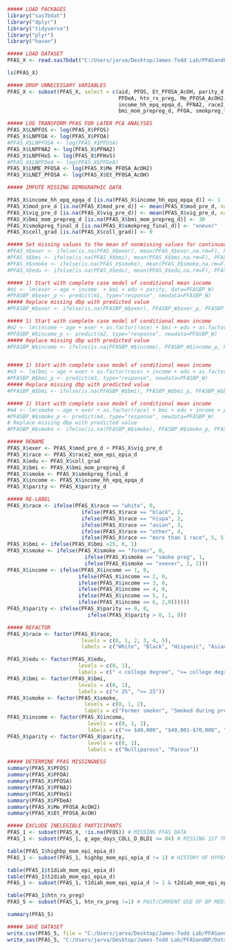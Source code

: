 

```{r}
##### LOAD PACKAGES
library("sas7bdat")
library("dplyr")
library("tidyverse")
library("plyr")
library("haven")

##### LOAD DATASET
PFAS_X <- read.sas7bdat("C:/Users/jarva/Desktop/James-Todd Lab/PFASandBP/Data/ja_080621.sas7bdat")

ls(PFAS_X)

```

```{r}
##### DROP UNNECESSARY VARIABLES
PFAS_X <- subset(PFAS_X, select = c(aid, PFOS, Et_PFOSA_AcOH, parity_d, PFOSA, coll_grad, highbp_mom_epi_epia_d,
                                    PFDeA, htn_rx_preg, Me_PFOSA_AcOH2, PFHxS, t1diab_mom_epi_epia_d,
                                    income_hh_epq_epqa_d, PFNA2, race2_mom_epi_epia_d, t2diab_mom_epi_epia_d, 
                                    bmi_mom_prepreg_d, PFOA, smokpreg_final_d, vig_pre_d, g_age_days_COLL_D_BLD1, mod_pre_d))

##### LOG TRANSFORM PFAS FOR LATER PCA ANALYSES
PFAS_X$LNPFOS <- log(PFAS_X$PFOS)
PFAS_X$LNPFOA <- log(PFAS_X$PFOA)
#PFAS_X$LNPFOSA <- log(PFAS_X$PFOSA)
PFAS_X$LNPFNA2 <- log(PFAS_X$PFNA2)
PFAS_X$LNPFHxS <- log(PFAS_X$PFHxS)
#PFAS_X$LNPFDeA <- log(PFAS_X$PFDeA)
PFAS_X$LNME_PFOSA <- log(PFAS_X$Me_PFOSA_AcOH2)
PFAS_X$LNET_PFOSA <- log(PFAS_X$Et_PFOSA_AcOH)

```


```{r}
##### IMPUTE MISSING DEMOGRAPHIC DATA 

PFAS_X$income_hh_epq_epqa_d [is.na(PFAS_X$income_hh_epq_epqa_d)] <- 1
PFAS_X$mod_pre_d [is.na(PFAS_X$mod_pre_d)] <- mean(PFAS_X$mod_pre_d, na.rm = T)
PFAS_X$vig_pre_d [is.na(PFAS_X$vig_pre_d)] <- mean(PFAS_X$vig_pre_d, na.rm = T)
PFAS_X$bmi_mom_prepreg_d [is.na(PFAS_X$bmi_mom_prepreg_d)] <- 30
PFAS_X$smokpreg_final_d [is.na(PFAS_X$smokpreg_final_d)] <- "xnever"
PFAS_X$coll_grad [is.na(PFAS_X$coll_grad)] <- 0

##### Set missing values to the mean of nonmissing values for continuous variables
#PFAS_X$exer <- ifelse(is.na(PFAS_X$exer), mean(PFAS_X$exer,na.rm=F), PFAS_X$exer)
#PFAS_X$bmi <- ifelse(is.na(PFAS_X$bmi), mean(PFAS_X$bmi,na.rm=F), PFAS_X$bmi)
#PFAS_X$smoke <- ifelse(is.na(PFAS_X$smoke), mean(PFAS_X$smoke,na.rm=F), PFAS_X$smoke)
#PFAS_X$edu <- ifelse(is.na(PFAS_X$edu), mean(PFAS_X$edu,na.rm=F), PFAS_X$edu)

##### 1) Start with complete case model of conditional mean income
#m1 <- lm(exer ~ age + income  + bmi + edu + parity, data=PFASBP_W)
#PFASBP_W$exer_p <- predict(m1, type="response", newdata=PFASBP_W)
##### Replace missing dbp with predicted value
#PFASBP_W$exer <- ifelse(is.na(PFASBP_W$exer), PFASBP_W$exer_p, PFASBP_W$exer)

##### 1) Start with complete case model of conditional mean income
#m2 <- lm(income ~ age + exer + as.factor(race) + bmi + edu + as.factor(smoke) + parity, data=PFASBP_W)
#PFASBP_W$income_p <- predict(m2, type="response", newdata=PFASBP_W)
##### Replace missing dbp with predicted value
#PFASBP_W$income <- ifelse(is.na(PFASBP_W$income), PFASBP_W$income_p, PFASBP_W$income)


##### 1) Start with complete case model of conditional mean income
#m3 <- lm(bmi ~ age + exer + as.factor(race) + income + edu + as.factor(smoke) + parity, data=PFASBP_W)
#PFASBP_W$bmi_p <- predict(m3, type="response", newdata=PFASBP_W)
##### Replace missing dbp with predicted value
#PFASBP_W$bmi <- ifelse(is.na(PFASBP_W$bmi), PFASBP_W$bmi_p, PFASBP_W$bmi)

##### 1) Start with complete case model of conditional mean income
#m4 <- lm(smoke ~ age + exer + as.factor(race) + bmi + edu + income + parity, data=PFASBP_W)
#PFASBP_W$smoke_p <- predict(m4, type="response", newdata=PFASBP_W)
# Replace missing dbp with predicted value
#PFASBP_W$smoke <- ifelse(is.na(PFASBP_W$smoke), PFASBP_W$smoke_p, PFASBP_W$smoke)
```



```{r}
##### RENAME
PFAS_X$exer <- PFAS_X$mod_pre_d + PFAS_X$vig_pre_d
PFAS_X$race <- PFAS_X$race2_mom_epi_epia_d
PFAS_X$edu <- PFAS_X$coll_grad
PFAS_X$bmi <- PFAS_X$bmi_mom_prepreg_d
PFAS_X$smoke <- PFAS_X$smokpreg_final_d
PFAS_X$income <- PFAS_X$income_hh_epq_epqa_d
PFAS_X$parity <- PFAS_X$parity_d

##### RE-LABEL 
PFAS_X$race <- ifelse(PFAS_X$race == "white", 0,
                        ifelse(PFAS_X$race == "black", 1,
                        ifelse(PFAS_X$race == "hispa", 2,
                        ifelse(PFAS_X$race == "asian", 3,
                        ifelse(PFAS_X$race == "other", 4,
                        ifelse(PFAS_X$race == "more than 1 race", 5, 5))))))
PFAS_X$bmi <- ifelse(PFAS_X$bmi <25, 0, 1)
PFAS_X$smoke <- ifelse(PFAS_X$smoke == "former", 0,
                         ifelse(PFAS_X$smoke == "smoke preg", 1,
                         ifelse(PFAS_X$smoke == "xnever", 2, 2)))
PFAS_X$income <- ifelse(PFAS_X$income == 1, 0, 
                       ifelse(PFAS_X$income == 2, 0,
                       ifelse(PFAS_X$income == 3, 0,
                       ifelse(PFAS_X$income == 4, 0,
                       ifelse(PFAS_X$income == 5, 1,
                       ifelse(PFAS_X$income == 6, 2,0))))))
PFAS_X$parity <- ifelse(PFAS_X$parity == 0, 0,
                          ifelse(PFAS_X$parity > 0, 1, 0))

##### REFACTOR
PFAS_X$race <- factor(PFAS_X$race,
                        levels = c(0, 1, 2, 3, 4, 5),
                        labels = c("White", "Black", "Hispanic", "Asian", "Other", "More than 1 race"))

PFAS_X$edu <- factor(PFAS_X$edu,
                       levels = c(0, 1),
                       labels = c(" < college degree", ">= college degree"))
PFAS_X$bmi <- factor(PFAS_X$bmi,
                       levels = c(0, 1),
                       labels = c("< 25", ">= 25"))
PFAS_X$smoke <- factor(PFAS_X$smoke,
                         levels = c(0, 1, 2),
                         labels = c("Former smoker", "Smoked during pregnancy", "Never smoked"))
PFAS_X$income <- factor(PFAS_X$income,
                          levels = c(0, 1, 2),
                          labels = c("<= $40,000", "$40,001-$70,000", "> $70,000"))
PFAS_X$parity <- factor(PFAS_X$parity,
                          levels = c(0, 1),
                          labels = c("Nulliparous", "Parous"))

```



```{r}
##### DETERMINE PFAS MISSINGNESS
summary(PFAS_X$PFOS)
summary(PFAS_X$PFOA)
summary(PFAS_X$PFOSA)
summary(PFAS_X$PFNA2)
summary(PFAS_X$PFHxS)
summary(PFAS_X$PFDeA)
summary(PFAS_X$Me_PFOSA_AcOH2)
summary(PFAS_X$Et_PFOSA_AcOH)

##### EXCLUDE INELEGIBLE PARTICIPANTS
PFAS_1 <- subset(PFAS_X, !is.na(PFOS)) # MISSING PFAS DATA
PFAS_1 <- subset(PFAS_1, g_age_days_COLL_D_BLD1 <= 84) # MISSING 1ST TRIMESTER PFAS DATA

table(PFAS_1$highbp_mom_epi_epia_d)
PFAS_1 <- subset(PFAS_1, highbp_mom_epi_epia_d != 1) # HISTORY OF HYPERTENSION

table(PFAS_1$t1diab_mom_epi_epia_d)
table(PFAS_1$t2diab_mom_epi_epia_d)
PFAS_1 <- subset(PFAS_1, t1diab_mom_epi_epia_d != 1 & t2diab_mom_epi_epia_d != 1) # HISTORY OF DIABETES

table(PFAS_1$htn_rx_preg)
PFAS_5 <- subset(PFAS_1, htn_rx_preg !=1) # PAST/CURRENT USE OF BP MEDICATION

summary(PFAS_5)

```


```{r}
##### SAVE DATASET
write.csv(PFAS_5, file = "C:/Users/jarva/Desktop/James-Todd Lab/PFASandBP/Data/PFAS_5.csv", row.names = T)
write_sas(PFAS_5, "C:/Users/jarva/Desktop/James-Todd Lab/PFASandBP/Data/PFAS_5.sas7bdat")

```

